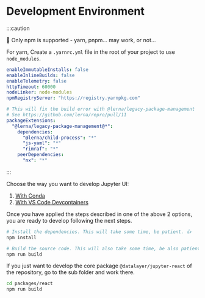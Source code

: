 # Development Environment

:::caution

🚨 Only npm is supported - yarn, pnpm... may work, or not...

For yarn, Create a `.yarnrc.yml` file in the root of your project to use `node_modules`.

```yaml
enableImmutableInstalls: false
enableInlineBuilds: false
enableTelemetry: false
httpTimeout: 60000
nodeLinker: node-modules
npmRegistryServer: "https://registry.yarnpkg.com"

# This will fix the build error with @lerna/legacy-package-management
# See https://github.com/lerna/repro/pull/11
packageExtensions:
  "@lerna/legacy-package-management@*":
    dependencies:
      "@lerna/child-process": "*"
      "js-yaml": "*"
      "rimraf": "*"
    peerDependencies:
      "nx": "*"
```
:::

Choose the way you want to develop Jupyter UI:

1. [With Conda](/docs/develop/dev-environment/conda)
1. [With VS Code Devcontainers](/docs/develop/dev-environment/devcontainers)

Once you have applied the steps described in one of the above 2 options, you are ready to develop following the next steps.

```bash
# Install the dependencies. This will take some time, be patient. 👍
npm install
```

```bash
# Build the source code. This will also take some time, be also patient. 🙂
npm run build
```

If you just want to develop the core package `@datalayer/jupyter-react` of the repository, go to the sub folder and work there.

```bash
cd packages/react
npm run build
```
